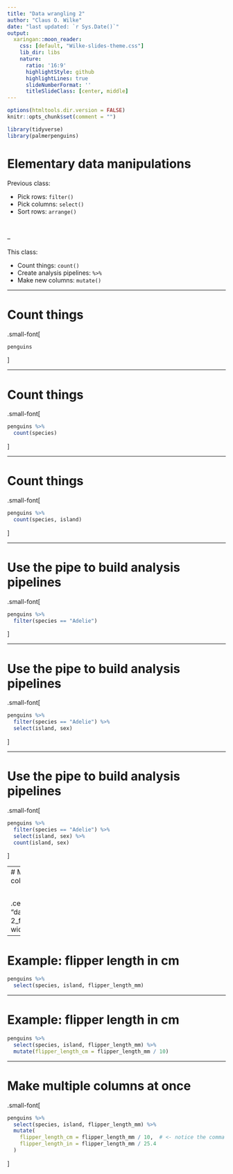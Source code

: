 ```yaml
---
title: "Data wrangling 2"
author: "Claus O. Wilke"
date: "last updated: `r Sys.Date()`"
output:
  xaringan::moon_reader:
    css: [default, "Wilke-slides-theme.css"]
    lib_dir: libs
    nature:
      ratio: '16:9'
      highlightStyle: github
      highlightLines: true
      slideNumberFormat: ''
      titleSlideClass: [center, middle]
---
```


```r
options(htmltools.dir.version = FALSE)
knitr::opts_chunk$set(comment = "")

library(tidyverse)
library(palmerpenguins)
```


# Elementary data manipulations

Previous class:

- Pick rows: `filter()`
- Pick columns: `select()`
- Sort rows: `arrange()`

<br>


--

This class:

- Count things: `count()`
- Create analysis pipelines: `%>%`
- Make new columns: `mutate()`

---

# Count things

.small-font[
```r
penguins
```
]

---

# Count things

.small-font[
```r
penguins %>%
  count(species)
```
]

---

# Count things

.small-font[
```r
penguins %>%
  count(species, island)
```
]

---

# Use the pipe to build analysis pipelines

.small-font[
```r
penguins %>%
  filter(species == "Adelie")
```
]

---

# Use the pipe to build analysis pipelines

.small-font[
```r
penguins %>%
  filter(species == "Adelie") %>%
  select(island, sex)
```
]


---

# Use the pipe to build analysis pipelines

.small-font[
```r
penguins %>%
  filter(species == "Adelie") %>%
  select(island, sex) %>%
  count(island, sex)
```
]

---
# Make a new table column: `mutate()`

<br>

.center[
<img src = "data-wrangling-2_files/mutate.svg", width = 75%></img>
]

---

# Example: flipper length in cm

```r
penguins %>%
  select(species, island, flipper_length_mm)
```

---

# Example: flipper length in cm

```r
penguins %>%
  select(species, island, flipper_length_mm) %>%
  mutate(flipper_length_cm = flipper_length_mm / 10)
```

---

# Make multiple columns at once

.small-font[
```r
penguins %>%
  select(species, island, flipper_length_mm) %>%
  mutate(
    flipper_length_cm = flipper_length_mm / 10,  # <- notice the comma
    flipper_length_in = flipper_length_mm / 25.4
  )
```
]

